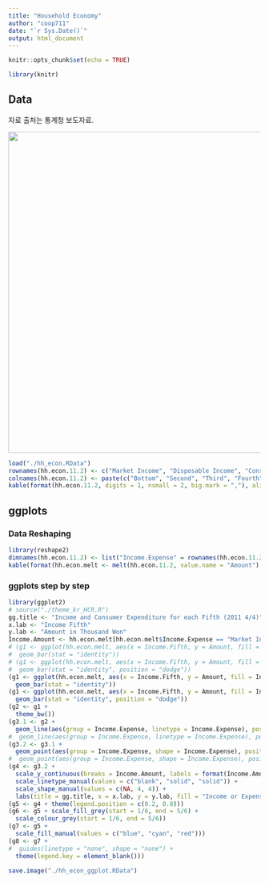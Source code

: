 ```yaml
---
title: "Household Economy"
author: "coop711"
date: "`r Sys.Date()`"
output: html_document
---
```


```r
knitr::opts_chunk$set(echo = TRUE)
```

```r
library(knitr)
```

## Data

자료 출처는 통계청 보도자료. 

<img src = "../pics/households_survey_5th_201144.png" width = 640/>

```r
load("./hh_econ.RData")
rownames(hh.econ.11.2) <- c("Market Income", "Disposable Income", "Consumer Spending")
colnames(hh.econ.11.2) <- paste(c("Bottom", "Second", "Third", "Fourth", "Top"), "Fifth")
kable(format(hh.econ.11.2, digits = 1, nsmall = 2, big.mark = ","), align = "r")
```

## ggplots

### Data Reshaping

```r
library(reshape2)
dimnames(hh.econ.11.2) <- list("Income.Expense" = rownames(hh.econ.11.2), "Income.Fifth" = colnames(hh.econ.11.2))
kable(format(hh.econ.melt <- melt(hh.econ.11.2, value.name = "Amount"), digits = 1, nsmall = 2, big.mark = ","), align = c("l", "l", "r"))
```

### ggplots step by step

```r
library(ggplot2)
# source("./theme_kr_HCR.R")
gg.title <- "Income and Consumer Expenditure for each Fifth (2011 4/4)"
x.lab <- "Income Fifth"
y.lab <- "Amount in Thousand Won"
Income.Amount <- hh.econ.melt[hh.econ.melt$Income.Expense == "Market Income", "Amount"]
# (g1 <- ggplot(hh.econ.melt, aes(x = Income.Fifth, y = Amount, fill = Income.Expense, colour = Income.Expense, group = Income.Expense)) + 
#  geom_bar(stat = "identity"))
# (g1 <- ggplot(hh.econ.melt, aes(x = Income.Fifth, y = Amount, fill = Income.Expense, colour = Income.Expense, group = Income.Expense)) + 
#  geom_bar(stat = "identity", position = "dodge"))
(g1 <- ggplot(hh.econ.melt, aes(x = Income.Fifth, y = Amount, fill = Income.Expense)) + 
  geom_bar(stat = "identity"))
(g1 <- ggplot(hh.econ.melt, aes(x = Income.Fifth, y = Amount, fill = Income.Expense)) + 
  geom_bar(stat = "identity", position = "dodge"))
(g2 <- g1 + 
  theme_bw())
(g3.1 <- g2 + 
  geom_line(aes(group = Income.Expense, linetype = Income.Expense), position = position_dodge(width = 1.0), size = 1, show.legend = FALSE))
#  geom_line(aes(group = Income.Expense, linetype = Income.Expense), position = position_dodge(width = 1.0), size = 1))
(g3.2 <- g3.1 + 
  geom_point(aes(group = Income.Expense, shape = Income.Expense), position = position_dodge(width = 1.0), size = 3, stroke = 1.2, show.legend = FALSE))
#  geom_point(aes(group = Income.Expense, shape = Income.Expense), position = position_dodge(width = 1.0), size = 3, stroke = 1.2))
(g4 <- g3.2 + 
  scale_y_continuous(breaks = Income.Amount, labels = format(Income.Amount, digits = 1, nsmall = 1, big.mark = ",")) + 
  scale_linetype_manual(values = c("blank", "solid", "solid")) +
  scale_shape_manual(values = c(NA, 4, 4)) +
  labs(title = gg.title, x = x.lab, y = y.lab, fill = "Income or Expenses", linetype = "Income or Expenses", shape = "Income or Expenses"))
(g5 <- g4 + theme(legend.position = c(0.2, 0.8)))
(g6 <- g5 + scale_fill_grey(start = 1/6, end = 5/6) + 
  scale_colour_grey(start = 1/6, end = 5/6))
(g7 <- g5 + 
  scale_fill_manual(values = c("blue", "cyan", "red")))  
(g8 <- g7 + 
#  guides(linetype = "none", shape = "none") +
  theme(legend.key = element_blank()))
```

```r
save.image("./hh_econ_ggplot.RData")
```